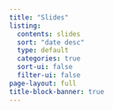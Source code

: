 ```yaml
---
title: "Slides"
listing:
  contents: slides
  sort: "date desc"
  type: default
  categories: true
  sort-ui: false
  filter-ui: false
page-layout: full
title-block-banner: true
---
```


 
